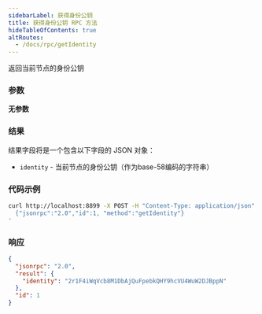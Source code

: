 ```yaml
---
sidebarLabel: 获得身份公钥
title: 获得身份公钥 RPC 方法
hideTableOfContents: true
altRoutes:
  - /docs/rpc/getIdentity
---
```


返回当前节点的身份公钥

<DocSideBySide>

<DocLeftSide>

### 参数

**无参数**

### 结果

结果字段将是一个包含以下字段的 JSON 对象：

- `identity` - 当前节点的身份公钥（作为base-58编码的字符串）

</DocLeftSide>
<DocRightSide>

### 代码示例

```bash
curl http://localhost:8899 -X POST -H "Content-Type: application/json" -d '
  {"jsonrpc":"2.0","id":1, "method":"getIdentity"}
'
```

### 响应

```json
{
  "jsonrpc": "2.0",
  "result": {
    "identity": "2r1F4iWqVcb8M1DbAjQuFpebkQHY9hcVU4WuW2DJBppN"
  },
  "id": 1
}
```

</DocRightSide>
</DocSideBySide>
